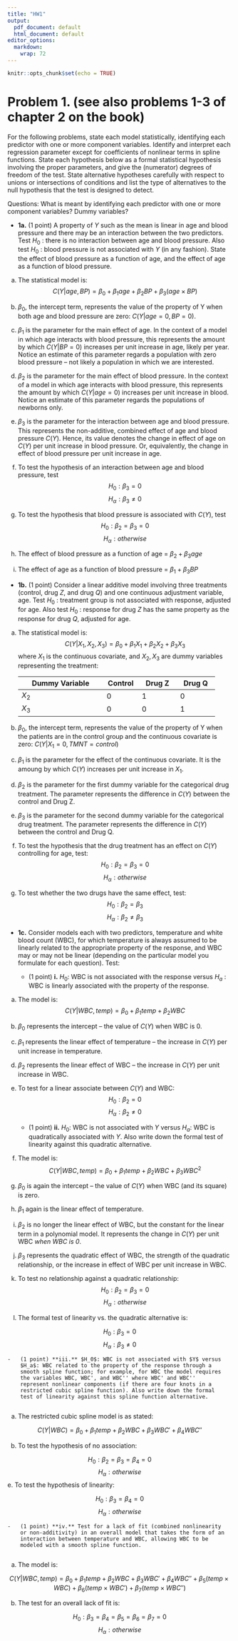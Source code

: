 ```yaml
---
title: "HW1"
output:
  pdf_document: default
  html_document: default
editor_options:
  markdown:
    wrap: 72
---
```


```r
knitr::opts_chunk$set(echo = TRUE)
```

# Problem 1. (see also problems 1-3 of chapter 2 on the book)

For the following problems, state each model statistically, identifying
each predictor with one or more component variables. Identify and
interpret each regression parameter except for coefficients of nonlinear
terms in spline functions. State each hypothesis below as a formal
statistical hypothesis involving the proper parameters, and give the
(numerator) degrees of freedom of the test. State alternative hypotheses
carefully with respect to unions or intersections of conditions and list
the type of alternatives to the null hypothesis that the test is
designed to detect.

Questions: What is meant by identifying each predictor with one or more
component variables? Dummy variables?

-   **1a.** (1 point) A property of $Y$ such as the mean is linear in
    age and blood pressure and there may be an interaction between the
    two predictors. Test $H_0$ : there is no interaction between age and
    blood pressure. Also test $H_0$ : blood pressure is not associated
    with $Y$ (in any fashion). State the effect of blood pressure as a
    function of age, and the effect of age as a function of blood
    pressure.

a.  The statistical model is:\
    $$C(Y|age, BP) = \beta_0 + \beta_1age + \beta_2BP + \beta_3(age \times BP)$$

b.  $\beta_0$, the intercept term, represents the value of the property
    of Y when both age and blood pressure are zero:
    $C(Y|age = 0, BP = 0)$.

c.  $\beta_1$ is the parameter for the main effect of age. In the
    context of a model in which age interacts with blood pressure, this
    represents the amount by which $C(Y|BP = 0)$ increases per unit
    increase in age, likely per year. Notice an estimate of this
    parameter regards a population with zero blood pressure -- not
    likely a population in which we are interested.

d.  $\beta_2$ is the parameter for the main effect of blood pressure. In
    the context of a model in which age interacts with blood pressure,
    this represents the amount by which $C(Y|age = 0)$ increases per
    unit increase in blood. Notice an estimate of this parameter regards
    the populations of newborns only.

e.  $\beta_3$ is the parameter for the interaction between age and blood
    pressure. This represents the non-additive, combined effect of age
    and blood pressure $C(Y)$. Hence, its value denotes the change in
    effect of age on $C(Y)$ per unit increase in blood pressure. Or,
    equivalently, the change in effect of blood pressure per unit
    increase in age.

f.  To test the hypothesis of an interaction between age and blood
    pressure, test\
    $$H_0: \beta_3 = 0$$ 
    $$H_\alpha: \beta_3 \ne 0$$

g.  To test the hypothesis that blood pressure is associated with
    $C(Y)$, test $$H_0: \beta_2 = \beta_3 = 0$$ $$H_\alpha: otherwise$$

h.  The effect of blood pressure as a function of age =
    $\beta_2 + \beta_3age$

i.  The effect of age as a function of blood pressure =
    $\beta_1 + \beta_3BP$

-   **1b.** (1 point) Consider a linear additive model involving three
    treatments (control, drug $Z$, and drug $Q$) and one continuous
    adjustment variable, age. Test $H_0$ : treatment group is not
    associated with response, adjusted for age. Also test $H_0$ :
    response for drug $Z$ has the same property as the response for drug
    $Q$, adjusted for age.

a.  The statistical model is:\
    $$C(Y|X_1, X_2, X_3) = \beta_0 + \beta_1X_1 + \beta_2X_2 + \beta_3X_3$$
    where $X_1$ is the continuous covariate, and $X_2, X_3$ are dummy
    variables representing the treatment:

    +----------------------------+----------+------------+------------+
    | Dummy Variable             | Control  | Drug Z     | Drug Q     |
    +============================+==========+============+============+
    | $X_2$                      | 0        | 1          | 0          |
    +----------------------------+----------+------------+------------+
    | $X_3$                      | 0        | 0          | 1          |
    +----------------------------+----------+------------+------------+

b.  $\beta_0$, the intercept term, represents the value of the property
    of Y when the patients are in the control group and the continuous
    covariate is zero: $C(Y|X_1 = 0, TMNT = control)$

c.  $\beta_1$ is the parameter for the effect of the continuous covariate. It is the amoung by which $C(Y)$ increases per unit increase in $X_1$. 

d.  $\beta_2$ is the parameter for the first dummy variable for the categorical drug treatment. The parameter represents the difference in $C(Y)$ between the control and Drug Z. 

e.  $\beta_3$ is the parameter for the second dummy variable for the categorical drug treatment. The parameter represents the difference in $C(Y)$ between the control and Drug Q. 

f. To test the hypothesis that the drug treatment has an effect on $C(Y)$ controlling for age, test:
$$H_0: \beta_2 = \beta_3 = 0$$
$$H_{\alpha}: otherwise$$
g. To test whether the two drugs have the same effect, test:
$$H_0: \beta_2 = \beta_3$$
$$H_{\alpha}: \beta_2 \ne \beta_3$$
-   **1c.** Consider models each with two predictors, temperature and
    white blood count (WBC), for which temperature is always assumed to
    be linearly related to the appropriate property of the response, and
    WBC may or may not be linear (depending on the particular model you
    formulate for each question). Test:

    -   (1 point) **i.** $H_0$: WBC is not associated with the response
        versus $H_a$ : WBC is linearly associated with the property of
        the response.
        
a. The model is:
$$C(Y|WBC, temp) = \beta_0 + \beta_1temp + \beta_2WBC$$

b. $\beta_0$ represents the intercept -- the value of $C(Y)$ when WBC is 0. 

c. $\beta_1$ represents the linear effect of temperature -- the increase in $C(Y)$ per unit increase in temperature.

d. $\beta_2$ represents the linear effect of WBC -- the increase in $C(Y)$ per unit increase in WBC. 

e. To test for a linear associate between $C(Y)$ and WBC: 
$$H_0: \beta_2 = 0$$
$$H_{\alpha}: \beta_2 \ne 0$$

        
    -   (1 point) **ii.** $H_0$: WBC is not associated with $Y$ versus
        $H_a$: WBC is quadratically associated with $Y$. Also write down
        the formal test of linearity against this quadratic alternative.
        
a. The model is:
$$C(Y|WBC, temp) = \beta_0 + \beta_1temp + \beta_2WBC + \beta_3WBC^2$$
b. $\beta_0$ is again the intercept -- the value of $C(Y)$ when WBC (and its square) is zero. 

c. $\beta_1$ again is the linear effect of temperature. 

c. $\beta_2$ is no longer the linear effect of WBC, but the constant for the linear term in a polynomial model. It represents the change in $C(Y)$ per unit WBC *when WBC is 0*.

d. $\beta_3$ represents the quadratic effect of WBC, the strength of the quadratic relationship, or the increase in effect of WBC per unit increase in WBC. 

e. To test no relationship against a quadratic relationship:
$$H_0: \beta_2 = \beta_3 = 0$$
$$H_{\alpha}: otherwise$$
e. The formal test of linearity vs. the quadratic alternative is: 

$$H_0: \beta_3 = 0$$
$$H_{\alpha}: \beta_3 \ne 0$$

    -   (1 point) **iii.** $H_0$: WBC is not associated with $Y$ versus
        $H_a$: WBC related to the property of the response through a
        smooth spline function; for example, for WBC the model requires
        the variables WBC, WBC', and WBC'' where WBC' and WBC''
        represent nonlinear components (if there are four knots in a
        restricted cubic spline function). Also write down the formal
        test of linearity against this spline function alternative.
        
a. The restricted cubic spline model is as stated: 

$$C(Y|WBC) = \beta_0 + \beta_1temp + \beta_2WBC + \beta_3WBC' + \beta_4WBC''$$

b. To test the hypothesis of no association: 

$$H_0: \beta_2 = \beta_3 = \beta_4 = 0$$
$$H_{\alpha}: otherwise$$
e. To test the hypothesis of linearity:

$$H_0: \beta_3 = \beta_4 = 0$$
$$H_{\alpha}: otherwise $$

    -   (1 point) **iv.** Test for a lack of fit (combined nonlinearity
        or non-additivity) in an overall model that takes the form of an
        interaction between temperature and WBC, allowing WBC to be
        modeled with a smooth spline function.
        
a. The model is:

$$C(Y|WBC, temp) = \beta_0 + \beta_1temp + \beta_2WBC + \beta_3WBC' +
\beta_4WBC'' + \beta_5(temp \times WBC) + \beta_6(temp \times WBC') + 
\beta_7(temp \times WBC'')$$

b. The test for an overall lack of fit is: 

$$H_0: \beta_3 = \beta_4 = \beta_5 = \beta_6 = \beta_7 = 0$$
$$H_{\alpha}: otherwise$$
